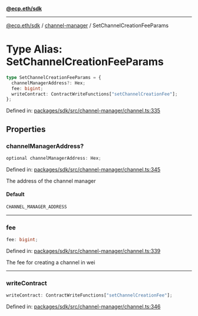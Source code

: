 [**@ecp.eth/sdk**](../../index.mdx)

***

[@ecp.eth/sdk](/sdk-reference/index.mdx) / [channel-manager](/sdk-reference/channel-manager/index.mdx) / SetChannelCreationFeeParams

# Type Alias: SetChannelCreationFeeParams

```ts
type SetChannelCreationFeeParams = {
  channelManagerAddress?: Hex;
  fee: bigint;
  writeContract: ContractWriteFunctions["setChannelCreationFee"];
};
```

Defined in: [packages/sdk/src/channel-manager/channel.ts:335](https://github.com/ecp-eth/comments-monorepo/blob/main/packages/sdk/src/channel-manager/channel.ts#L335)

## Properties

### channelManagerAddress?

```ts
optional channelManagerAddress: Hex;
```

Defined in: [packages/sdk/src/channel-manager/channel.ts:345](https://github.com/ecp-eth/comments-monorepo/blob/main/packages/sdk/src/channel-manager/channel.ts#L345)

The address of the channel manager

#### Default

```ts
CHANNEL_MANAGER_ADDRESS
```

***

### fee

```ts
fee: bigint;
```

Defined in: [packages/sdk/src/channel-manager/channel.ts:339](https://github.com/ecp-eth/comments-monorepo/blob/main/packages/sdk/src/channel-manager/channel.ts#L339)

The fee for creating a channel in wei

***

### writeContract

```ts
writeContract: ContractWriteFunctions["setChannelCreationFee"];
```

Defined in: [packages/sdk/src/channel-manager/channel.ts:346](https://github.com/ecp-eth/comments-monorepo/blob/main/packages/sdk/src/channel-manager/channel.ts#L346)
